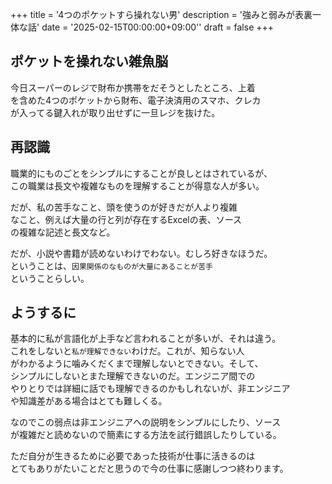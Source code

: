 +++
title = '4つのポケットすら操れない男'
description = '強みと弱みが表裏一体な話'
date = '2025-02-15T00:00:00+09:00''
draft = false
+++

## ポケットを操れない雑魚脳
今日スーパーのレジで財布か携帯をだそうとしたところ、上着  
を含めた4つのポケットから財布、電子決済用のスマホ、クレカ  
が入ってる鍵入れが取り出せずに一旦レジを抜けた。  
  
## 再認識
職業的にものごとをシンプルにすることが良しとはされているが、  
この職業は長文や複雑なものを理解することが得意な人が多い。  
  
だが、私の苦手なこと、頭を使うのが好きだが人より複雑  
なこと、例えば大量の行と列が存在するExcelの表、ソース  
の複雑な記述と長文など。  
  
だが、小説や書籍が読めないわけでわない。むしろ好きなほうだ。  
ということは、`因果関係のなものが大量にあることが苦手`  
ということらしい。  

## ようするに
基本的に私が言語化が上手など言われることが多いが、それは違う。  
これをしないと`私が理解できない`わけだ。これが、知らない人  
がわかるように噛みくだくまで理解しないとできない。そして、  
シンプルにしないとまた理解できないのだ。エンジニア間での  
やりとりでは詳細に話でも理解できるのかもしれないが、非エンジニア  
や知識差がある場合はとても難しくる。  

なのでこの弱点は非エンジニアへの説明をシンプルにしたり、ソース  
が複雑だと読めないので簡素にする方法を試行錯誤したりしている。  
  
ただ自分が生きるために必要であった技術が仕事に活きるのは  
とてもありがたいことだと思うので今の仕事に感謝しつつ終わります。  
